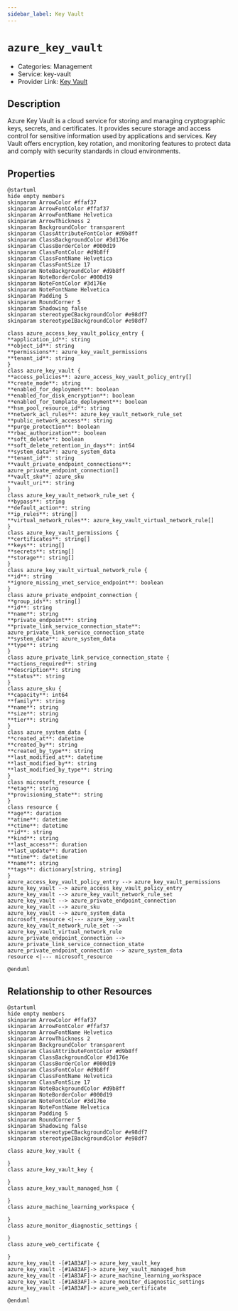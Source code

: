 ```yaml
---
sidebar_label: Key Vault
---
```


# `azure_key_vault`

- Categories: Management
- Service: key-vault
- Provider Link: [Key Vault](https://learn.microsoft.com/en-us/azure/key-vault/)

## Description
Azure Key Vault is a cloud service for storing and managing cryptographic keys, secrets, and certificates. It provides secure storage and access control for sensitive information used by applications and services. Key Vault offers encryption, key rotation, and monitoring features to protect data and comply with security standards in cloud environments.

## Properties
<ZoomPanPinch>

```kroki imgType="plantuml" imgAlt="Diagram of Key Vault data model"
@startuml
hide empty members
skinparam ArrowColor #ffaf37
skinparam ArrowFontColor #ffaf37
skinparam ArrowFontName Helvetica
skinparam ArrowThickness 2
skinparam BackgroundColor transparent
skinparam ClassAttributeFontColor #d9b8ff
skinparam ClassBackgroundColor #3d176e
skinparam ClassBorderColor #000d19
skinparam ClassFontColor #d9b8ff
skinparam ClassFontName Helvetica
skinparam ClassFontSize 17
skinparam NoteBackgroundColor #d9b8ff
skinparam NoteBorderColor #000d19
skinparam NoteFontColor #3d176e
skinparam NoteFontName Helvetica
skinparam Padding 5
skinparam RoundCorner 5
skinparam Shadowing false
skinparam stereotypeCBackgroundColor #e98df7
skinparam stereotypeIBackgroundColor #e98df7

class azure_access_key_vault_policy_entry {
**application_id**: string
**object_id**: string
**permissions**: azure_key_vault_permissions
**tenant_id**: string
}
class azure_key_vault {
**access_policies**: azure_access_key_vault_policy_entry[]
**create_mode**: string
**enabled_for_deployment**: boolean
**enabled_for_disk_encryption**: boolean
**enabled_for_template_deployment**: boolean
**hsm_pool_resource_id**: string
**network_acl_rules**: azure_key_vault_network_rule_set
**public_network_access**: string
**purge_protection**: boolean
**rbac_authorization**: boolean
**soft_delete**: boolean
**soft_delete_retention_in_days**: int64
**system_data**: azure_system_data
**tenant_id**: string
**vault_private_endpoint_connections**: azure_private_endpoint_connection[]
**vault_sku**: azure_sku
**vault_uri**: string
}
class azure_key_vault_network_rule_set {
**bypass**: string
**default_action**: string
**ip_rules**: string[]
**virtual_network_rules**: azure_key_vault_virtual_network_rule[]
}
class azure_key_vault_permissions {
**certificates**: string[]
**keys**: string[]
**secrets**: string[]
**storage**: string[]
}
class azure_key_vault_virtual_network_rule {
**id**: string
**ignore_missing_vnet_service_endpoint**: boolean
}
class azure_private_endpoint_connection {
**group_ids**: string[]
**id**: string
**name**: string
**private_endpoint**: string
**private_link_service_connection_state**: azure_private_link_service_connection_state
**system_data**: azure_system_data
**type**: string
}
class azure_private_link_service_connection_state {
**actions_required**: string
**description**: string
**status**: string
}
class azure_sku {
**capacity**: int64
**family**: string
**name**: string
**size**: string
**tier**: string
}
class azure_system_data {
**created_at**: datetime
**created_by**: string
**created_by_type**: string
**last_modified_at**: datetime
**last_modified_by**: string
**last_modified_by_type**: string
}
class microsoft_resource {
**etag**: string
**provisioning_state**: string
}
class resource {
**age**: duration
**atime**: datetime
**ctime**: datetime
**id**: string
**kind**: string
**last_access**: duration
**last_update**: duration
**mtime**: datetime
**name**: string
**tags**: dictionary[string, string]
}
azure_access_key_vault_policy_entry --> azure_key_vault_permissions
azure_key_vault --> azure_access_key_vault_policy_entry
azure_key_vault --> azure_key_vault_network_rule_set
azure_key_vault --> azure_private_endpoint_connection
azure_key_vault --> azure_sku
azure_key_vault --> azure_system_data
microsoft_resource <|--- azure_key_vault
azure_key_vault_network_rule_set --> azure_key_vault_virtual_network_rule
azure_private_endpoint_connection --> azure_private_link_service_connection_state
azure_private_endpoint_connection --> azure_system_data
resource <|--- microsoft_resource

@enduml
```

</ZoomPanPinch>


## Relationship to other Resources
<ZoomPanPinch>

```kroki imgType="plantuml" imgAlt="Diagram of Key Vault resource relationships"
@startuml
hide empty members
skinparam ArrowColor #ffaf37
skinparam ArrowFontColor #ffaf37
skinparam ArrowFontName Helvetica
skinparam ArrowThickness 2
skinparam BackgroundColor transparent
skinparam ClassAttributeFontColor #d9b8ff
skinparam ClassBackgroundColor #3d176e
skinparam ClassBorderColor #000d19
skinparam ClassFontColor #d9b8ff
skinparam ClassFontName Helvetica
skinparam ClassFontSize 17
skinparam NoteBackgroundColor #d9b8ff
skinparam NoteBorderColor #000d19
skinparam NoteFontColor #3d176e
skinparam NoteFontName Helvetica
skinparam Padding 5
skinparam RoundCorner 5
skinparam Shadowing false
skinparam stereotypeCBackgroundColor #e98df7
skinparam stereotypeIBackgroundColor #e98df7

class azure_key_vault {

}
class azure_key_vault_key {

}
class azure_key_vault_managed_hsm {

}
class azure_machine_learning_workspace {

}
class azure_monitor_diagnostic_settings {

}
class azure_web_certificate {

}
azure_key_vault -[#1A83AF]-> azure_key_vault_key
azure_key_vault -[#1A83AF]-> azure_key_vault_managed_hsm
azure_key_vault -[#1A83AF]-> azure_machine_learning_workspace
azure_key_vault -[#1A83AF]-> azure_monitor_diagnostic_settings
azure_key_vault -[#1A83AF]-> azure_web_certificate

@enduml
```

</ZoomPanPinch>




